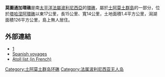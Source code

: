 '''莫圖通加環礁'''是南[[太平洋|太平洋]][[法屬波利尼西亞|法屬波利尼西亞]]的[[環礁|環礁]]，屬於[[土阿莫土群島|土阿莫土群島]]的一部分，位於[[塔哈涅阿環礁|塔哈涅阿環礁]]以東17公里，長15公里、寬14公里，土地面積1.4平方公里，潟湖面積126平方公里，島上無人居住。

==外部連結==
*[http://www.oceandots.com/pacific/tuamotu/motutunga.php] {{Wayback|url=http://www.oceandots.com/pacific/tuamotu/motutunga.php |date=20101223015139 }}
*[http://www.nzetc.org/tm/scholarly/tei-BucExpl-t1-body-d17.html Spanish voyages] {{Wayback|url=http://www.nzetc.org/tm/scholarly/tei-BucExpl-t1-body-d17.html |date=20120405215036 }}
*[http://www.pacific-image.pf/pages/boutic/dboutic_cdrom_sp132.html Atoll list (in French)] {{Wayback|url=http://www.pacific-image.pf/pages/boutic/dboutic_cdrom_sp132.html |date=20070228115907 }}

{{Coord|17|04|S|144|17|W|type:isle_source:dewiki|display=title}}

{{FrenchPolynesia-geo-stub}}
[[Category:土阿莫土群岛环礁|Category:土阿莫土群岛环礁]]
[[Category:法属波利尼西亚无人岛|Category:法属波利尼西亚无人岛]]